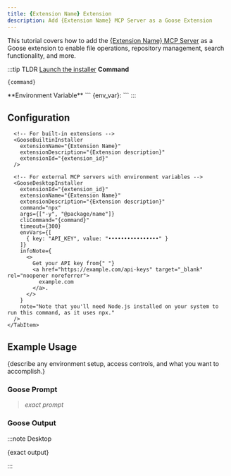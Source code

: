 ```yaml
---
title: {Extension Name} Extension
description: Add {Extension Name} MCP Server as a Goose Extension
---
```




<YouTubeShortEmbed videoUrl="https://www.youtube.com/embed/VIDEO_ID" />


This tutorial covers how to add the [{Extension Name} MCP Server](/) as a Goose extension to enable file operations, repository management, search functionality, and more.

:::tip TLDR
<Tabs groupId="interface">
  <TabItem value="ui" label="Goose Desktop" default>
  [Launch the installer]({goose_url})
  </TabItem>
  <TabItem value="cli" label="Goose CLI">
  **Command**
  ```sh
  {command}
  ```
  </TabItem>
</Tabs>
  **Environment Variable**
  ```
  {env_var}: <ENV_VALUE>
  ```
:::

## Configuration

<Tabs groupId="interface">
  <TabItem value="ui" label="Goose Desktop" default>
      <!-- For external MCP servers (npx, uvx, git, etc.) -->
      <GooseDesktopInstaller
        extensionId="{extension_id}"
        extensionName="{Extension Name}"
        extensionDescription="{Extension description}"
        command="npx"
        args={["-y", "@package/name"]}
        cliCommand="{command}"
        timeout={300}
        note="Note that you'll need Node.js installed on your system to run this command, as it uses npx."
      />

      <!-- For built-in extensions -->
      <GooseBuiltinInstaller
        extensionName="{Extension Name}"
        extensionDescription="{Extension description}"
        extensionId="{extension_id}"
      />

      <!-- For external MCP servers with environment variables -->
      <GooseDesktopInstaller
        extensionId="{extension_id}"
        extensionName="{Extension Name}"
        extensionDescription="{Extension description}"
        command="npx"
        args={["-y", "@package/name"]}
        cliCommand="{command}"
        timeout={300}
        envVars={[
          { key: "API_KEY", value: "••••••••••••••••" }
        ]}
        infoNote={
          <>
            Get your API key from{" "}
            <a href="https://example.com/api-keys" target="_blank" rel="noopener noreferrer">
              example.com
            </a>.
          </>
        }
        note="Note that you'll need Node.js installed on your system to run this command, as it uses npx."
      />
    </TabItem>
  <TabItem value="cli" label="Goose CLI">
      <CLIExtensionInstructions
      name="{Extension Name}"
      command="{command}"
      timeout={300}
    />
  </TabItem>

## Example Usage

{describe any environment setup, access controls, and what you want to accomplish.}

### Goose Prompt

> _exact prompt_


### Goose Output

:::note Desktop

{exact output}

:::